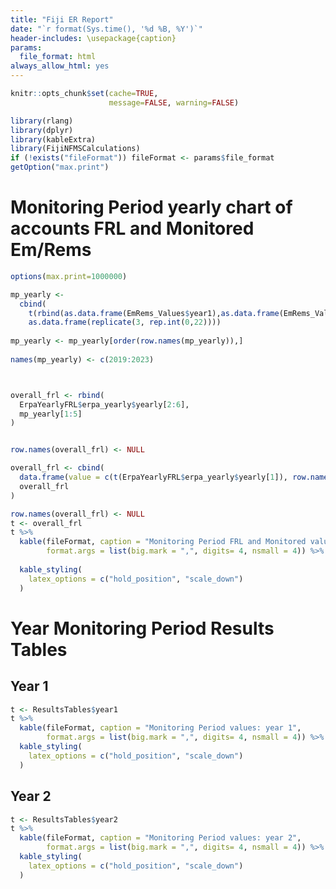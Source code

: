 ```yaml
---
title: "Fiji ER Report"
date: "`r format(Sys.time(), '%d %B, %Y')`"
header-includes: \usepackage{caption}
params:
  file_format: html
always_allow_html: yes
---
```


```r
knitr::opts_chunk$set(cache=TRUE,
                      message=FALSE, warning=FALSE)

library(rlang)
library(dplyr)
library(kableExtra)
library(FijiNFMSCalculations)
if (!exists("fileFormat")) fileFormat <- params$file_format
getOption("max.print")
```

\captionsetup[table]{labelformat=empty}



# Monitoring Period yearly chart of accounts FRL and Monitored Em/Rems
```r
options(max.print=1000000)

mp_yearly <- 
  cbind(
    t(rbind(as.data.frame(EmRems_Values$year1),as.data.frame(EmRems_Values$year2))),
    as.data.frame(replicate(3, rep.int(0,22))))
  
mp_yearly <- mp_yearly[order(row.names(mp_yearly)),]
      
names(mp_yearly) <- c(2019:2023)



overall_frl <- rbind( 
  ErpaYearlyFRL$erpa_yearly$yearly[2:6],
  mp_yearly[1:5]
)


row.names(overall_frl) <- NULL

overall_frl <- cbind(
  data.frame(value = c(t(ErpaYearlyFRL$erpa_yearly$yearly[1]), row.names(mp_yearly))),
  overall_frl
)

row.names(overall_frl) <- NULL
t <- overall_frl
t %>% 
  kable(fileFormat, caption = "Monitoring Period FRL and Monitored values",  
        format.args = list(big.mark = ",", digits= 4, nsmall = 4)) %>%
  
  kable_styling(
    latex_options = c("hold_position", "scale_down")
  )


```
# Year Monitoring Period Results Tables
## Year 1
```r
t <- ResultsTables$year1
t %>% 
  kable(fileFormat, caption = "Monitoring Period values: year 1",
        format.args = list(big.mark = ",", digits= 4, nsmall = 4)) %>%
  kable_styling(
    latex_options = c("hold_position", "scale_down")
  )

```

## Year 2
```r
t <- ResultsTables$year2
t %>% 
  kable(fileFormat, caption = "Monitoring Period values: year 2",
        format.args = list(big.mark = ",", digits= 4, nsmall = 4)) %>%
  kable_styling(
    latex_options = c("hold_position", "scale_down")
  )

```
